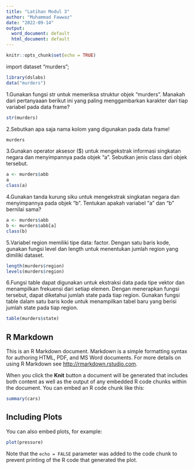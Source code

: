 ```yaml
---
title: "Latihan Modul 3"
author: "Muhammad Fawwaz"
date: "2022-09-14"
output:
  word_document: default
  html_document: default
---
```


```r
knitr::opts_chunk$set(echo = TRUE)
```
import dataset "murders";
``` r
library(dslabs)
data("murders")
```


1.Gunakan fungsi str untuk memeriksa struktur objek "murders". Manakah dari pertanyaaan berikut ini yang paling menggambarkan karakter dari tiap variabel pada data frame?

```r
str(murders)

```
2.Sebutkan apa saja nama kolom yang digunakan pada data frame!

```r
murders
```
3.Gunakan operator aksesor ($) untuk mengekstrak informasi singkatan negara dan menyimpannya pada objek “a”. Sebutkan jenis class dari objek tersebut.

```r
a <- murders$abb
a
class(a)
```
4.Gunakan tanda kurung siku untuk mengekstrak singkatan negara dan menyimpannya pada objek “b”. Tentukan apakah variabel “a” dan “b” bernilai sama?

```r
a <- murders$abb
b <- murders$abb[a]
class(b)
```
5.Variabel region memiliki tipe data: factor. Dengan satu baris kode, gunakan fungsi level dan length untuk menentukan jumlah region yang dimiliki dataset.

```r
length(murders$region)
levels(murders$region)
```
6.Fungsi table dapat digunakan untuk ekstraksi data pada tipe vektor dan menampilkan frekuensi dari setiap elemen. Dengan menerapkan fungsi tersebut, dapat diketahui jumlah state pada tiap region. Gunakan fungsi table dalam satu baris kode untuk menampilkan tabel baru yang berisi jumlah state pada tiap region. 

```r
table(murders$state)
```


## R Markdown

This is an R Markdown document. Markdown is a simple formatting syntax for authoring HTML, PDF, and MS Word documents. For more details on using R Markdown see <http://rmarkdown.rstudio.com>.

When you click the **Knit** button a document will be generated that includes both content as well as the output of any embedded R code chunks within the document. You can embed an R code chunk like this:

```r
summary(cars)
```

## Including Plots

You can also embed plots, for example:

```r
plot(pressure)
```

Note that the `echo = FALSE` parameter was added to the code chunk to prevent printing of the R code that generated the plot.

